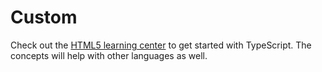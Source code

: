 # Custom

<ComingSoon />

Check out the [HTML5 learning center](/learn/html5) to get started with TypeScript. The concepts will help with other languages as well.
